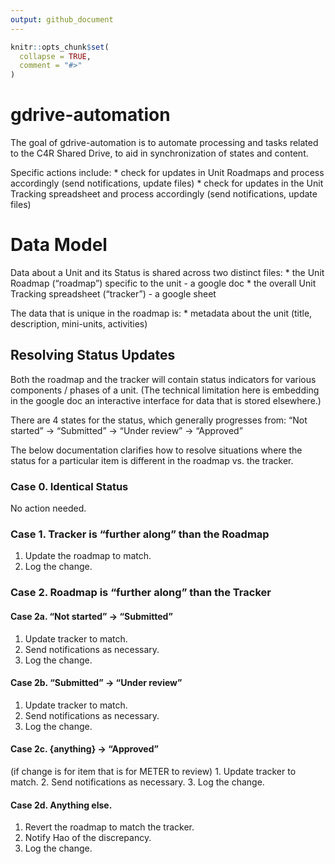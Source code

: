 ```yaml
---
output: github_document
---
```


<!-- README.md is generated from README.Rmd. Please edit that file -->

```r
knitr::opts_chunk$set(
  collapse = TRUE,
  comment = "#>"
)
```

# gdrive-automation

<!-- badges: start -->
<!-- badges: end -->

The goal of gdrive-automation is to automate processing and tasks related to the C4R Shared Drive, to aid in synchronization of states and content.

Specific actions include:
* check for updates in Unit Roadmaps and process accordingly (send notifications, update files)
* check for updates in the Unit Tracking spreadsheet and process accordingly (send notifications, update files)

# Data Model

Data about a Unit and its Status is shared across two distinct files:
* the Unit Roadmap ("roadmap") specific to the unit - a google doc
* the overall Unit Tracking spreadsheet ("tracker") - a google sheet

The data that is unique in the roadmap is:
* metadata about the unit (title, description, mini-units, activities)

## Resolving Status Updates

Both the roadmap and the tracker will contain status indicators for various components / phases of a unit. (The technical limitation here is embedding in the google doc an interactive interface for data that is stored elsewhere.)

There are 4 states for the status, which generally progresses from:
"Not started" -> "Submitted" -> "Under review" -> "Approved"

The below documentation clarifies how to resolve situations where the status for a particular item is different in the roadmap vs. the tracker.

### Case 0. Identical Status

No action needed.

### Case 1. Tracker is "further along" than the Roadmap

1. Update the roadmap to match.
2. Log the change.

### Case 2. Roadmap is "further along" than the Tracker

#### Case 2a. "Not started" -> "Submitted"

1. Update tracker to match.
2. Send notifications as necessary.
3. Log the change.

#### Case 2b. "Submitted" -> "Under review"

1. Update tracker to match.
2. Send notifications as necessary.
3. Log the change.

#### Case 2c. {anything} -> "Approved"

(if change is for item that is for METER to review)
1. Update tracker to match.
2. Send notifications as necessary.
3. Log the change.

#### Case 2d. Anything else.
1. Revert the roadmap to match the tracker.
2. Notify Hao of the discrepancy.
3. Log the change.

